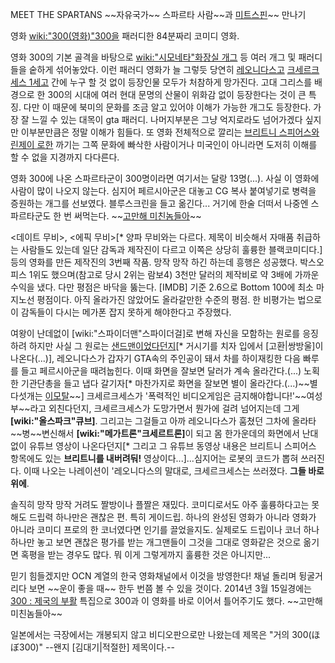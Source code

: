 MEET THE SPARTANS
~~자유국가~~ 스파르타 사람~~과 [[미트스핀]]~~ 만나기

영화 [[wiki:"300(영화)"300]]을 패러디한 84분짜리 코미디 영화.

영화 300의 기본 골격을 바탕으로 [[wiki:"시모네타"화장실 개그]] 등 여러 개그 및 패러디들을 숱하게 섞어놓았다. 이런 패러디 영화가 늘 그렇듯 당연히 [[레오니다스]]고 [[크세르크세스 1세]]고 간에 누구 할 것 없이 등장인물 모두가 처참하게 망가진다. 고대 그리스를 배경으로 한 300의 시대에 여러 현대 문명의 산물이 위화감 없이 등장한다는 것이 큰 특징. 다만 이 때문에 북미의 문화를 조금 알고 있어야 이해가 가능한 개그도 등장한다.
가장 잘 느낄 수 있는 대목이 gta 패러디. 나머지부분은 그냥 억지로라도 넘어가겠다 싶지만 이부분만큼은 정말 이해가 힘들다. 또 영화 전체적으로 깔리는 [[브리트니 스피어스]]와 [[린제이 로한]] 까기는 그쪽 문화에 빠삭한 사람이거나 미국인이 아니라면 도저히 이해를 할 수 없을 지경까지 다다른다.

영화 300에 나온 스파르타군이 300명이라면 여기서는 달랑 13명(...). 사실 이 영화에 사람이 많이 나오지 않는다. 심지어 페르시아군은 대놓고 CG 복사 붙여넣기로 병력을 증원하는 개그를 선보였다. 블루스크린을 들고 옮긴다... 거기에 한술 더떠서 나중엔 스파르타군도 한 번 써먹는다. ~~[[고만해 미친놈들아]]~~

<데이트 무비>, <에픽 무비>[* 양파 무비와는 다르다. 제목이 비슷해서 자매품 취급하는 사람들도 있는데 일단 감독과 제작진이 다르고 이쪽은 상당히 훌륭한 블랙코미디다.] 등의 영화를 만든 제작진의 3번째 작품. 망작 망작 하긴 하는데 흥행은 성공했다. 박스오피스 1위도 했으며(참고로 당시 2위는 람보4) 3천만 달러의 제작비로 약 3배에 가까운 수익을 냈다. 다만 평점은 바닥을 뚫는다. [IMDB] 기준 2.6으로 Bottom 100에 최소 마지노선 평점이다. 아직 올라가진 않았어도 올라갈만한 수준의 평점. 한 비평가는 법으로 이 감독들이 다시는 메가폰 잡지 못하게 해야한다고 주장했다.

여왕이 난데없이 [wiki:"스파이더맨"스파이더걸]로 변해 자신을 모함하는 원로를 응징하려 하지만 사실 그 원로는 [[샌드맨]]이었다던지[* 거시기를 치자 입에서 [고환|쌍방울]이 나온다(...)], 레오니다스가 갑자기 GTA속의 주인공이 돼서 차를 하이재킹한 다음 빠루를 들고 페르시아군을 때려눕힌다. 이때 화면을 잘보면 달러가 계속 올라간다.(...) 노획한 기관단총을 들고 냅다 갈기자[* 마찬가지로 화면을 잘보면 별이 올라간다.(...)~~별 다섯개는 [[이모탈]]~~] 크세르크세스가 '폭력적인 비디오게임은 금지해야합니다!'~~여성부~~라고 외친다던지, 크세르크세스가 도망가면서 뭔가에 걸려 넘어지는데 그게 '''[wiki:"올스파크"큐브]'''. 그리고는 그걸들고 아까 레오니다스가 훔쳤던 그차에 올라타 ~~병~~변신해서 '''[wiki:"메가트론"크세르트론]'''이 되고 몸 한가운데의 화면에서 난대없이 유튜브 영상이 나온다던지[* 그리고 그 유튜브 동영상 내용은 브리트니 스피어스 항목에도 있는 '''브리트니를 내버려둬!''' 영상이다...]...심지어는 로봇의 코드가 뽑혀 쓰러진다. 이때 나오는 나레이션이 '레오니다스의 말대로, 크세르크세스는 쓰러졌다. '''그들 바로 위에'''.

솔직히 망작 망작 거려도 짤방이나 플짤은 재밌다. 코미디로서도 아주 훌륭하다고는 못해도 드립력 하나만은 괜찮은 편. 특히 게이드립. 하나의 완성된 영화가 아니라 영화가 아니라 코미디 프로의 한 코너였다면 인기를 끌었을지도. 실제로도 드립이나 코너 하나하나만 놓고 보면 괜찮은 평가를 받는 개그맨들이 그것을 그대로 영화같은 것으로 옮기면 혹평을 받는 경우도 많다. 뭐 이게 그렇게까지 훌륭한 것은 아니지만...

믿기 힘들겠지만 OCN 계열의 한국 영화채널에서 이것을 방영한다! 채널 돌리며 뒹굴거리다 보면 ~~운이 좋을 때~~ 한두 번쯤 볼 수 있을 것이다. 2014년 3월 15일경에는 [[300 : 제국의 부활]] 특집으로 300과 이 영화를 바로 이어서 틀어주기도 했다. ~~고만해 미친놈들아~~

일본에서는 극장에서는 개봉되지 않고 비디오판으로만 나왔는데 제목은 "거의 300(ほぼ300)" --왠지 [김대기|적절한] 제목이다.--
